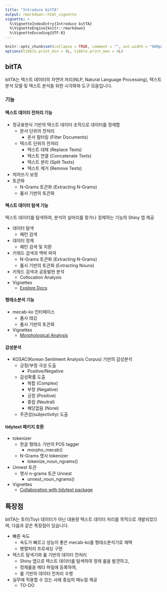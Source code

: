 ```yaml
---
title: "Introduce bitTA"
output: rmarkdown::html_vignette
vignette: >
  %\VignetteIndexEntry{Introduce bitTA}
  %\VignetteEngine{knitr::rmarkdown}
  %\VignetteEncoding{UTF-8}
---
```


```r
knitr::opts_chunk$set(collapse = TRUE, comment = "", out.width = "600px", dpi = 70)
options(tibble.print_min = 4L, tibble.print_max = 4L)
```

## bitTA

bitTA는 텍스트 데이터의 자연어 처리(NLP, Natural Language Processing), 텍스트 분석 모델 및 텍스트 분석을 위한 시각화와 도구 모음입니다.

### 기능

#### 텍스트 데이터 전처리 기능

* 정규표현식 기반의 텍스트 데이터 조작으로 데이터를 정제함
  + 문서 단위의 전처리
    +  문서 필터링 (Filter Documents)
  + 텍스트 단위의 전처리
      + 텍스트 대체 (Replace Texts)
      + 텍스트 연결 (Concatenate Texts)
      + 텍스트 분리 (Split Texts)
      + 텍스트 제거 (Remove Texts)
* 띄어쓰기 보정    
* 토큰화 
  + N-Grams 토큰화 (Extracting N-Grams)
  + 품사 기반의 토큰화

#### 텍스트 데이터 탐색 기능

텍스트 데이터를 탐색하여, 분석의 실마리를 찾거나 정제하는 기능의  Shiny 앱 제공

* 데이터 탐색
  + 패턴 검색
* 데이터 정제
  + 패턴 검색 및 치환
* 키워드 검색과 맥락 파악
  + N-Grams 토큰화 (Extracting N-Grams)
  + 품사 기반의 토큰화 (Extracting Nouns)
* 키워드 검색과 공동발현 분석
  + Collocation Analysis

* Vignettes
  + [Explore Docs](https://r2bit.com/bitTA/articles/explore_docs.html){target='_blank'}

#### 형태소분석 기능

* mecab-ko 인터페이스
  + 품사 태깅
  + 품사 기반의 토큰화
  
* Vignettes
  + [Morphological Analysis](https://r2bit.com/bitTA/articles/morphology.html){target='_blank'}
  
#### 감성분석

* KOSAC(Korean Sentiment Analysis Corpus) 기반의 감성분석
  + 긍정/부정 극성 도출
      + Positive/Negative
  + 감성확률 도출
      + 복합 (Complex)
      + 부정 (Negative)
      + 긍정 (Positive)
      + 중립 (Neutral)
      + 해당없음 (None)
  + 주관성(subjectivity) 도출  

#### tidytext 패키지 호환

* tokenizer
  + 한글 형태소 기반의 POS tagger
      + morpho_mecab()
  + N-Grams 명사 tokenizer
      + tokenize_noun_ngrams()
* Unnest 토큰
  + 명사 n-grams 토큰 Unnest
      + unnest_noun_ngrams()

* Vignettes
  + [Collaboration with tidytext package](https://r2bit.com/bitTA/articles/with_tidytext.html){target='_blank'}
  
## 특장점

bitTA는 토이(Toy) 데이터가 아닌 대용량 텍스트 데이터 처리를 목적으로 개발되었으며, 다음과 같은 특장점이 있습니다.

* 빠른 속도
  + 속도가 빠르고 성능이 좋은 mecab-ko를 형태소분석기로 채택
  + 병렬처리 프로세싱 구현
* 텍스트 탐색기와 룰 기반의 데이터 전처리
  + Shiny 앱으로 텍스트 데이터를 탐색하여 정제 룰을 발견하고,
  + 정제룰을 메타 파일에 등록하여,
  + 룰 기반의 데이터 전처리 수행
* 실무에 적용할 수 있는 사례 중심의 매뉴얼 제공
  + TO-DO
  